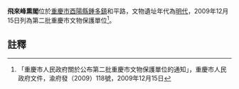 {{msg:重慶市文物保護單位
|名稱 = 飛來峰熏閣
|編號 = 34
|圖片 = 
|級別 = 6
|分類 = 
|時代 = 明代
|地点 = [[酉陽縣|酉陽縣]][[鍾多鎮|鍾多鎮]]和平路
|坐標 = 
|登錄 = 2009年12月15日
}}
'''飛來峰熏閣'''位於[[重慶市|重慶市]][[酉陽縣|酉陽縣]][[鍾多鎮|鍾多鎮]]和平路，文物遺址年代為[[明代|明代]]，2009年12月15日列為第二批重慶市文物保護單位<ref>「重慶市人民政府關於公布第二批重慶市文物保護單位的通知」，重慶市人民政府文件，渝府發（2009）118號，2009年12月15日</ref>。
== 註釋 ==
{{reflist}}
{{文物保護單位小作品}}